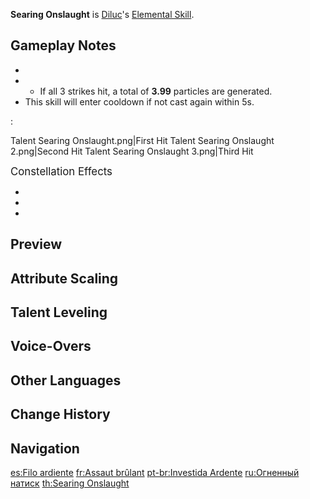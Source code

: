 {{Talent Infobox
|image         = Talent Searing Onslaught.png
|character     = Diluc
|type          = Elemental Skill
|info          = Performs a forward slash that deals {{Color|Pyro DMG}}.<br /><br />This skill can be consecutively used 3 times. Enters CD if not cast again within a short period.
|particles     = 4
|CD            = 10s
|hit1          = 94.4-201%
|hit2          = 97.6-207%
|hit3          = 129-274%
|scale_att1    = ATK
}}
{{Description|The slashes represent the values that Diluc holds dear: one for justice, one for courage, and one for duty.}}
'''Searing Onslaught''' is [[Diluc]]'s [[Elemental Skill]].

==Gameplay Notes==
* {{TalentNote|icd|All DMG dealt by this skill|0|plural=1}}
* {{TalentNote|particles|1.33}}
** If all 3 strikes hit, a total of '''3.99''' particles are generated.
* This skill will enter cooldown if not cast again within 5s.
:<gallery hideaddbutton="true" captionalign="center" spacing="small" widths="100">
Talent Searing Onslaught.png|First Hit
Talent Searing Onslaught 2.png|Second Hit
Talent Searing Onslaught 3.png|Third Hit
</gallery>

;<big>Constellation Effects</big>
*{{TalentNote|constellation|3|Fire and Steel}}
*{{TalentNote|constellation|4|Flowing Flame}}
*{{TalentNote|constellation|6|Flaming Sword, Nemesis of the Dark}}

==Preview==
{{Preview
|file    = Searing Onslaught Preview
}}
{{clr}}

==Attribute Scaling==
{{Talent Scaling
|talentType=Elemental Skill
|levels=14
|order=hit1,hit2,hit3,cd
|titles=1-Hit DMG (%),2-Hit DMG (%),3-Hit DMG (%),CD
|hit1_1=94.40
|hit1_2=101.48
|hit1_3=108.56
|hit1_4=118.00
|hit1_5=125.08
|hit1_6=132.16
|hit1_7=141.60
|hit1_8=151.04
|hit1_9=160.48
|hit1_10=169.92
|hit1_11=179.36
|hit1_12=188.80
|hit1_13=200.60
|hit1_14=212.40

|hit2_1=97.60
|hit2_2=104.92
|hit2_3=112.24
|hit2_4=122.00
|hit2_5=129.32
|hit2_6=136.64
|hit2_7=146.40
|hit2_8=156.16
|hit2_9=165.92
|hit2_10=175.68
|hit2_11=185.44
|hit2_12=195.20
|hit2_13=207.40
|hit2_14=219.60

|hit3_1=128.80
|hit3_2=138.46
|hit3_3=148.12
|hit3_4=161.00
|hit3_5=170.66
|hit3_6=180.32
|hit3_7=193.20
|hit3_8=206.08
|hit3_9=218.96
|hit3_10=231.84
|hit3_11=244.72
|hit3_12=257.60
|hit3_13=273.70
|hit3_14=289.80

|cd=10s
}}

==Talent Leveling==
{{Talent Upgrade|Diluc}}

==Voice-Overs==
{{Talent VO}}

==Other Languages==
{{Other Languages
|en      = Searing Onslaught
|zhs     = 逆焰之刃
|zhs_rm  = Nìyàn zhī Rèn
|zht     = 逆焰之刃
|zht_rm  = Nìyàn zhī Rèn
|zh_tl   = Sword of the Rebelling Fire
|ja      = 逆焔の刃
|ja_rm   = Gyakuen no Yaiba
|ja_tl   = Blade of the Rebelling Fire
|ko      = 역날의 화염
|ko_rm   = Yeoknal-ui Hwayeom
|ko_tl   = Flame of Reverse Edge
|es      = Filo ardiente
|es_tl   = Burning Edge
|fr      = Assaut brûlant
|fr_tl   = Scorching Assault
|ru      = Огненный натиск
|ru_tl   = Fiery Onslaught
|th      = Searing Onslaught
|vi      = Lưỡi Kiếm Tấn Công
|vi_tl   = Attacking Blade
|de      = Sengende Klinge
|de_tl   = Torrid Blade
|id      = Searing Onslaught
|pt      = Investida Ardente
|pt_tl   = 
}}

==Change History==
{{Change History|1.0}}

==Navigation==
{{Talent Navbox|Diluc}}

[[es:Filo ardiente]]
[[fr:Assaut brûlant]]
[[pt-br:Investida Ardente]]
[[ru:Огненный натиск]]
[[th:Searing Onslaught]]